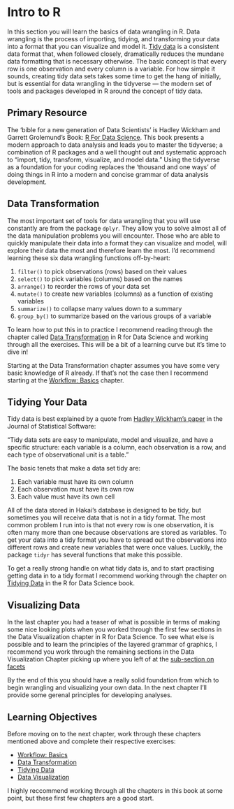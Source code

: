 # Intro to R

In this section you will learn the basics of data wrangling in R. Data wrangling is
the process of importing, tidying, and transforming your data into a format that you 
can visualize and model it. [Tidy data](http://vita.had.co.nz/papers/tidy-data.pdf) 
is a consistent data format that, when followed closely, dramatically reduces the 
mundane data formatting that is necessary otherwise. The basic concept is that every row is one observation and
every column is a variable. For how simple it sounds, creating tidy data sets
takes some time to get the hang of initially, but is essential for data wrangling in the
tidyverse — the modern set of tools and packages developed in R around the concept of tidy data.

## Primary Resource

The 'bible for a new generation of Data Scientists' is Hadley Wickham and Garrett Grolemund's Book: [R For Data Science](http://r4ds.had.co.nz/). This book presents a modern approach to data analysis and leads you to master the tidyverse; a combination of R packages and a well thought out and systematic approach to "import, tidy, transform, visualize, and model data." Using the tidyverse as a foundation for your coding replaces the 'thousand and one ways' of doing things in R into a modern and concise grammar of data analysis development.

## Data Transformation

The most important set of tools for data wrangling that you will use constantly are
from the package `dplyr`. They allow you to solve almost all of the data manipulation problems you 
will encounter. Those who are able to quickly manipulate their data into a format
they can visualize and model, will explore their data the most and therefore learn the most.
I'd recommend learning these six data wrangling functions off-by-heart:

1) `filter()` to pick observations (rows) based on their values
2) `select()` to pick variables (columns) based on the names
3) `arrange()` to reorder the rows of your data set
4) `mutate()` to create new variables (columns) as a function of existing variables
5) `summarize()` to collapse many values down to a summary
6) `group_by()` to summarize based on the various groups of a variable

To learn how to put this in to practice I recommend reading through the chapter called 
[Data Transformation](http://r4ds.had.co.nz/transform.html) in R for Data Science and working through all the exercises. This will be a bit of a learning curve but it's time to dive in!

Starting at the Data Transformation chapter assumes you have some very basic knowledge of R already. 
If that's not the case then I recommend starting at the [Workflow: Basics](http://r4ds.had.co.nz/workflow-basics.html) chapter.

## Tidying Your Data

Tidy data is best explained by a quote from [Hadley Wickham's paper](http://www.jstatsoft.org/v59/i10/paper) in the Journal of Statistical Software: 

"Tidy data sets are easy to manipulate, model and visualize, and have a specific structure: each variable is a column, each observation is a row, and each type of observational unit is a table."

The basic tenets that make a data set tidy are:

1. Each variable must have its own column
2. Each observation must have its own row
3. Each value must have its own cell

All of the data stored in Hakai's database is designed to be tidy, but sometimes you will receive data that is not in a tidy format. The most common problem I run into is that not every row is one observation, it is often many more than one because observations are stored as variables. To get your data into a tidy format you have to spread out the observations into different rows and create new variables that were once values. Luckily, the package `tidyr` has several functions that make this possible. 

To get a really strong handle on what tidy data is, and to start practising getting data in to a tidy format I recommend working through the chapter on  [Tidying Data](http://r4ds.had.co.nz/tidy-data.html) in the R for Data Science book. 

## Visualizing Data

In the last chapter you had a teaser of what is possible in terms of making some nice 
looking plots when you worked through the first few sections in the Data Visualization chapter in R for Data Science.
To see what else is possible and to learn the principles of the layered grammar of graphics, I recommend you work through the remaining sections in the Data Visualization Chapter picking up where you left of at the [sub-section on facets](http://r4ds.had.co.nz/data-visualisation.html#facets)

By the end of this you should have a really solid foundation from which to begin wrangling and visualizing your own data. In the next chapter I'll provide some gerenal principles for developing analyses.

## Learning Objectives

Before moving on to the next chapter, work through these chapters mentioned above and complete their respective exercises:

* [Workflow: Basics](http://r4ds.had.co.nz/workflow-basics.html)
* [Data Transformation](http://r4ds.had.co.nz/transform.html)
* [Tidying Data](http://r4ds.had.co.nz/tidy-data.html)
* [Data Visualization](http://r4ds.had.co.nz/data-visualisation.html#facets)

I highly reccommend working through all the chapters in this book at some point, but these first few chapters are a good start.